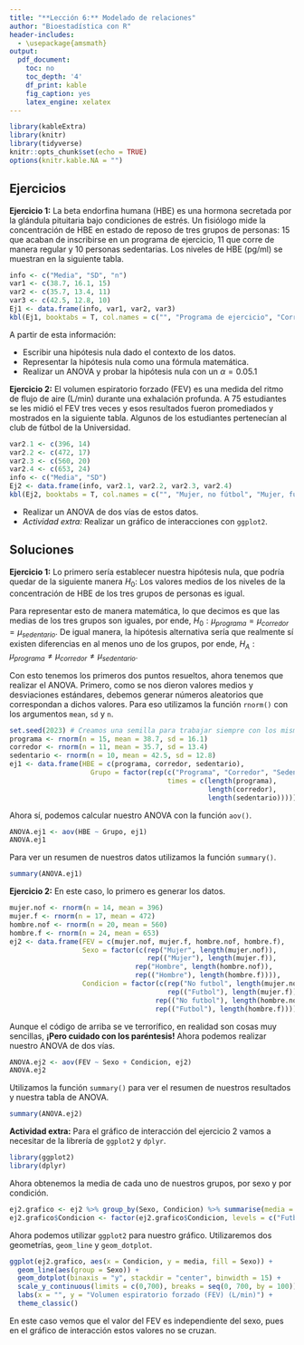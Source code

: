 ```yaml
---
title: "**Lección 6:** Modelado de relaciones"
author: "Bioestadística con R"
header-includes:
  - \usepackage{amsmath}
output:
  pdf_document:
    toc: no
    toc_depth: '4'
    df_print: kable
    fig_caption: yes
    latex_engine: xelatex
---
```


```r
library(kableExtra)
library(knitr)
library(tidyverse)
knitr::opts_chunk$set(echo = TRUE)
options(knitr.kable.NA = "")
```
## Ejercicios

**Ejercicio 1:** La beta endorfina humana (HBE) es una hormona secretada por la glándula pituitaria bajo condiciones de estrés. Un fisiólogo mide la concentración de HBE en estado de reposo de tres grupos de personas: 15 que acaban de inscribirse en un programa de ejercicio, 11 que corre de manera regular y 10 personas sedentarias. Los niveles de HBE (pg/ml) se muestran en la siguiente tabla.

```r
info <- c("Media", "SD", "n")
var1 <- c(38.7, 16.1, 15)
var2 <- c(35.7, 13.4, 11)
var3 <- c(42.5, 12.8, 10)
Ej1 <- data.frame(info, var1, var2, var3)
kbl(Ej1, booktabs = T, col.names = c("", "Programa de ejercicio", "Corredores", "Sedentarios"), caption = "Concentración de HBE (pg/ml)") %>% kable_styling(latex_options = c("hold_position"))
```

A partir de esta información:

* Escribir una hipótesis nula dado el contexto de los datos.
* Representar la hipótesis nula como una fórmula matemática.
* Realizar un ANOVA y probar la hipótesis nula con un $\alpha = 0.05$.1

**Ejercicio 2:** El volumen espiratorio forzado (FEV) es una medida del ritmo de flujo de aire (L/min) durante una exhalación profunda. A 75 estudiantes se les midió el FEV tres veces y esos resultados fueron promediados y mostrados en la siguiente tabla. Algunos de los estudiantes pertenecían al club de fútbol de la Universidad. 

```r
var2.1 <- c(396, 14)
var2.2 <- c(472, 17)
var2.3 <- c(560, 20)
var2.4 <- c(653, 24)
info <- c("Media", "SD")
Ej2 <- data.frame(info, var2.1, var2.2, var2.3, var2.4)
kbl(Ej2, booktabs = T, col.names = c("", "Mujer, no fútbol", "Mujer, fútbol", "Hombre, no fútbol", "Hombre, fútbol"), caption = "Media de FEV en L/min") %>% kable_styling(latex_options = c("hold_position"))
```

* Realizar un ANOVA de dos vías de estos datos.
* *Actividad extra:* Realizar un gráfico de interacciones con `ggplot2`.


## Soluciones

**Ejercicio 1:** Lo primero sería establecer nuestra hipótesis nula, que podría quedar de la siguiente manera $H_0:$ Los valores medios de los niveles de la concentración de HBE de los tres grupos de personas es igual.

Para representar esto de manera matemática, lo que decimos es que las medias de los tres grupos son iguales, por ende, $H_0: \mu_{programa} = \mu_{corredor} = \mu_{sedentario}$. De igual manera, la hipótesis alternativa sería que realmente sí existen diferencias en al menos uno de los grupos, por ende, $H_A: \mu_{programa} \ne \mu_{corredor} \ne \mu_{sedentario}$.

Con esto tenemos los primeros dos puntos resueltos, ahora tenemos que realizar el ANOVA. Primero, como se nos dieron valores medios y desviaciones estándares, debemos generar números aleatorios que correspondan a dichos valores. Para eso utilizamos la función `rnorm()` con los argumentos `mean`, `sd` y `n`.

```r
set.seed(2023) # Creamos una semilla para trabajar siempre con los mismos números aleatorios.
programa <- rnorm(n = 15, mean = 38.7, sd = 16.1)
corredor <- rnorm(n = 11, mean = 35.7, sd = 13.4)
sedentario <- rnorm(n = 10, mean = 42.5, sd = 12.8)
ej1 <- data.frame(HBE = c(programa, corredor, sedentario),
                    Grupo = factor(rep(c("Programa", "Corredor", "Sedentario"),
                                       times = c(length(programa),
                                                 length(corredor),
                                                 length(sedentario)))))
```

Ahora sí, podemos calcular nuestro ANOVA con la función `aov()`.
```r
ANOVA.ej1 <- aov(HBE ~ Grupo, ej1)
ANOVA.ej1
```

Para ver un resumen de nuestros datos utilizamos la función `summary()`.
```r
summary(ANOVA.ej1)
```

**Ejercicio 2:** En este caso, lo primero es generar los datos.

```r
mujer.nof <- rnorm(n = 14, mean = 396)
mujer.f <- rnorm(n = 17, mean = 472)
hombre.nof <- rnorm(n = 20, mean = 560)
hombre.f <- rnorm(n = 24, mean = 653)
ej2 <- data.frame(FEV = c(mujer.nof, mujer.f, hombre.nof, hombre.f),
                  Sexo = factor(c(rep("Mujer", length(mujer.nof)),
                                  rep(("Mujer"), length(mujer.f)),
                               rep("Hombre", length(hombre.nof)),
                               rep(("Hombre"), length(hombre.f)))),
                  Condicion = factor(c(rep("No futbol", length(mujer.nof)),
                                       rep(("Futbol"), length(mujer.f)), 
                                    rep(("No futbol"), length(hombre.nof)),
                                    rep(("Futbol"), length(hombre.f)))))
```

Aunque el código de arriba se ve terrorífico, en realidad son cosas muy sencillas, **¡Pero cuidado con los paréntesis!** Ahora podemos realizar nuestro ANOVA de dos vías.
```r
ANOVA.ej2 <- aov(FEV ~ Sexo + Condicion, ej2)
ANOVA.ej2
```

Utilizamos la función `summary()` para ver el resumen de nuestros resultados y nuestra tabla de ANOVA.
```r
summary(ANOVA.ej2)
```

**Actividad extra:** Para el gráfico de interacción del ejercicio 2 vamos a necesitar de la librería de `ggplot2` y `dplyr`.
```r
library(ggplot2)
library(dplyr)
```

Ahora obtenemos la media de cada uno de nuestros grupos, por sexo y por condición.
```r
ej2.grafico <- ej2 %>% group_by(Sexo, Condicion) %>% summarise(media = mean(FEV))
ej2.grafico$Condicion <- factor(ej2.grafico$Condicion, levels = c("Futbol", "No futbol"))
```

Ahora podemos utilizar `ggplot2` para nuestro gráfico. Utilizaremos dos geometrías, `geom_line` y `geom_dotplot`.
```r
ggplot(ej2.grafico, aes(x = Condicion, y = media, fill = Sexo)) +
  geom_line(aes(group = Sexo)) +
  geom_dotplot(binaxis = "y", stackdir = "center", binwidth = 15) +
  scale_y_continuous(limits = c(0,700), breaks = seq(0, 700, by = 100)) +
  labs(x = "", y = "Volumen espiratorio forzado (FEV) (L/min)") +
  theme_classic()
```

En este caso vemos que el valor del FEV es independiente del sexo, pues en el gráfico de interacción estos valores no se cruzan.
